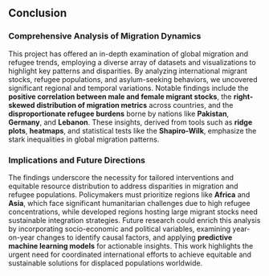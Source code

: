 ## Conclusion

### Comprehensive Analysis of Migration Dynamics  
This project has offered an in-depth examination of global migration and refugee trends, employing a diverse array of datasets and visualizations to highlight key patterns and disparities. By analyzing international migrant stocks, refugee populations, and asylum-seeking behaviors, we uncovered significant regional and temporal variations. Notable findings include the **positive correlation between male and female migrant stocks**, the **right-skewed distribution of migration metrics** across countries, and the **disproportionate refugee burdens** borne by nations like **Pakistan**, **Germany**, and **Lebanon**. These insights, derived from tools such as **ridge plots**, **heatmaps**, and statistical tests like the **Shapiro-Wilk**, emphasize the stark inequalities in global migration patterns.

### Implications and Future Directions  
The findings underscore the necessity for tailored interventions and equitable resource distribution to address disparities in migration and refugee populations. Policymakers must prioritize regions like **Africa** and **Asia**, which face significant humanitarian challenges due to high refugee concentrations, while developed regions hosting large migrant stocks need sustainable integration strategies. Future research could enrich this analysis by incorporating socio-economic and political variables, examining year-on-year changes to identify causal factors, and applying **predictive machine learning models** for actionable insights. This work highlights the urgent need for coordinated international efforts to achieve equitable and sustainable solutions for displaced populations worldwide.

